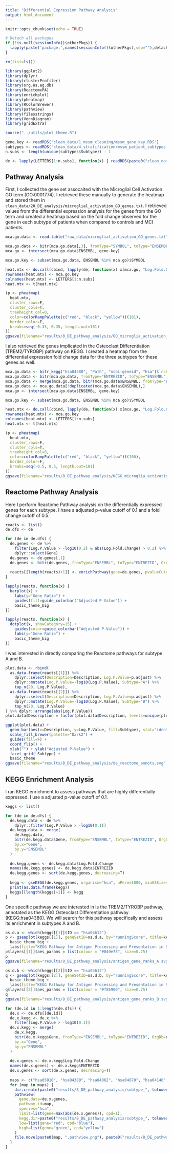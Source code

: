 ```yaml
---
title: "Differential Expression Pathway Analysis"
output: html_document
---
```


```r
knitr::opts_chunk$set(echo = TRUE)

# Detach all packages
if (!is.null(sessionInfo()$otherPkgs)) {
  lapply(paste('package:',names(sessionInfo()$otherPkgs),sep=""),detach,character.only=TRUE,unload=TRUE)
}

rm(list=ls())

library(ggplot2)
library(dplyr)
library(clusterProfiler)
library(org.Hs.eg.db)
library(ReactomePA)
library(enrichplot)
library(pheatmap)
library(RColorBrewer)
library(pathview)
library(filesstrings)
library(VennDiagram)
library(gridExtra)

source("../utils/plot_theme.R")
```

```r
gene.key <- readRDS("clean_data/1_mssm_cleaning/mssm_gene_key.RDS")
subtypes <- readRDS("clean_data/4_stratification/mssm_patient_subtypes.RDS")
n.subs <- length(unique(subtypes$Subtype)) - 1

de <- lapply(LETTERS[1:n.subs], function(x) { readRDS(paste0("clean_data/7_DE_analysis/subtype.", x, ".limma.RDS")) })
```

Pathway Analysis
----------------

First, I collected the gene set assocaited with the Microglial Cell Activation GO term (GO:0001774). I retrieved these manually to generate the heatmap and stored them in `clean_data/20_DE_analysis/microglial_activation_GO_genes.txt`. I retrieved values from the differential expression analysis for the genes from the GO term and created a heatmap based on the fold change observed for the gene in each subtype of patients when compared to controls and MCI patients.

```r
mca.go.data <- read.table("raw_data/microglial_activation_GO_genes.txt", header=F, sep="\t", stringsAsFactors=F)

mca.go.data <- bitr(mca.go.data[,3], fromType="SYMBOL", toType="ENSEMBL", OrgDb=org.Hs.eg.db)
mca.go <- intersect(mca.go.data$ENSEMBL, gene.key)

mca.go.key <- subset(mca.go.data, ENSEMBL %in% mca.go)$SYMBOL

heat.mtx <- do.call(cbind, lapply(de, function(x) x[mca.go, "Log.Fold.Change"]))
rownames(heat.mtx) <- mca.go.key
colnames(heat.mtx) <- LETTERS[1:n.subs]
heat.mtx <- t(heat.mtx)
```

```r
(p <- pheatmap(
  heat.mtx,
  cluster_rows=F,
  cluster_cols=T,
  treeheight_col=0,
  color=colorRampPalette(c("red", "black", "yellow"))(101),
  border_color=F,
  breaks=seq(-0.35, 0.35, length.out=101)
))
ggsave(filename="results/8_DE_pathway_analysis/GO_microglia_activation_heat.svg", plot=p, width=13, height=4)
```

I also retrieved the genes implicated in the Osteoclast Differentiation (TREM2/TYROBP) pathway on KEGG. I created a heatmap from the differential expression fold change data for the three subtypes for these genes as well. 

```r
mca.go.data <- bitr_kegg("hsa04380", "Path", "ncbi-geneid", "hsa")$`ncbi-geneid`
mca.go.data <- bitr(mca.go.data, fromType="ENTREZID", toType="ENSEMBL", OrgDb=org.Hs.eg.db)
mca.go.data <- merge(mca.go.data, bitr(mca.go.data$ENSEMBL, fromType="ENSEMBL", toType="SYMBOL", OrgDb=org.Hs.eg.db), by="ENSEMBL")
mca.go.data <- mca.go.data[!duplicated(mca.go.data$ENSEMBL),]
mca.go <- intersect(mca.go.data$ENSEMBL, gene.key)

mca.go.key <- subset(mca.go.data, ENSEMBL %in% mca.go)$SYMBOL

heat.mtx <- do.call(cbind, lapply(de, function(x) x[mca.go, "Log.Fold.Change"]))
rownames(heat.mtx) <- mca.go.key
colnames(heat.mtx) <- LETTERS[1:n.subs]
heat.mtx <- t(heat.mtx)
```

```r
(p <- pheatmap(
  heat.mtx, 
  cluster_rows=F,
  cluster_cols=T,
  treeheight_col=0,
  color=colorRampPalette(c("red", "black", "yellow"))(100),
  border_color=F,
  breaks=seq(-0.5, 0.5, length.out=101)
))
ggsave(filename="results/8_DE_pathway_analysis/KEGG_microglia_activation_heat.svg", plot=p, width=15, height=4)
```

Reactome Pathway Analysis
-------------------------

Here I perform Reactome Pathway analysis on the differentially expressed genes for each subtype. I have a adjusted p-value cutoff of 0.1 and a fold change cutoff of 0.5.

```r
reacts <- list()
de.dfs <- de

for (de in de.dfs) {
  de.genes <- de %>% 
    filter(Log.P.Value > -log10(0.2) & abs(Log.Fold.Change) > 0.2) %>%
    dplyr::select(Gene)
  de.genes <- de.genes[,1]
  de.genes <- bitr(de.genes, fromType="ENSEMBL", toType="ENTREZID", OrgDb=org.Hs.eg.db)$ENTREZID
  
  reacts[[length(reacts)+1]] <- enrichPathway(gene=de.genes, pvalueCutoff=0.05, readable=T)
}
```

```r
lapply(reacts, function(x) {
  barplot(x) + 
    labs(y="Gene Ratio") +
    guides(fill=guide_colorbar("Adjusted P-Value")) +
    basic_theme_big
})
```

```r
lapply(reacts, function(x) {
  dotplot(x, showCategory=15) +
    guides(color=guide_colorbar("Adjusted P-Value")) +
    labs(y="Gene Ratio") +
    basic_theme_big
})
```

I was interested in directly comparing the Reactome pathways for subtype A and B. 

```r
plot.data <- rbind(
  as.data.frame(reacts[[1]]) %>% 
    dplyr::select(Description=Description, Log.P.Value=p.adjust) %>%
    dplyr::mutate(Log.P.Value=-log10(Log.P.Value), Subtype="A") %>%
    top_n(20, Log.P.Value),
  as.data.frame(reacts[[2]]) %>%
    dplyr::select(Description=Description, Log.P.Value=p.adjust) %>%
    dplyr::mutate(Log.P.Value=-log10(Log.P.Value), Subtype="B") %>%
    top_n(20, Log.P.Value)
) %>% dplyr::arrange(abs(Log.P.Value))
plot.data$Description = factor(plot.data$Description, levels=unique(plot.data$Description[nrow(plot.data):1]))
```

```r
ggplot(plot.data) +
  geom_bar(aes(x=Description, y=Log.P.Value, fill=Subtype), stat="identity") +
  scale_fill_brewer(palette="Dark2") +
  guides(fill=F) +
  coord_flip() +
  xlab("") + ylab("Adjusted P-Value") +
  facet_grid(~Subtype) +
  basic_theme
ggsave(filename="results/8_DE_pathway_analysis/de_reactome_annots.svg", width=12, height=7)
```

KEGG Enrichment Analysis
------------------------

I ran KEGG enrichment to assess pathways that are highly differentially expressed. I use a adjusted p-value cutoff of 0.1.

```r
keggs <- list()

for (de in de.dfs) {
  de.kegg.data <- de %>% 
    dplyr::filter(Log.P.Value > -log10(0.1))
  de.kegg.data <- merge(
    de.kegg.data, 
    bitr(de.kegg.data$Gene, fromType="ENSEMBL", toType="ENTREZID", OrgDb=org.Hs.eg.db),
    by.x="Gene",
    by.y="ENSEMBL"
  )
  
  de.kegg.genes <- de.kegg.data$Log.Fold.Change
  names(de.kegg.genes) <- de.kegg.data$ENTREZID
  de.kegg.genes <- sort(de.kegg.genes, decreasing=T)
  
  kegg <- gseKEGG(de.kegg.genes, organism="hsa", nPerm=1000, minGSSize=1, maxGSSize=200, pvalueCutoff=0.1, verbose=F)
  print(as.data.frame(kegg))
  keggs[[length(keggs)+1]] <- kegg
}
```

One specific pathway we are interested in is the TREM2/TYROBP pathway, annotated as the KEGG Osteoclast Differentiation pathway (KEGG:hsa04380). We will search for this pathway specifically and assess its enrichment in subtypes A and B. 

```r
os.d.a <- which(keggs[[1]]$ID == "hsa04612")
p <- gseaplot(keggs[[1]], geneSetID=os.d.a, by="runningScore", title=keggs[[1]]$Description[os.d.a]) +
  basic_theme_big +
  labs(title="KEGG Pathway for Antigen Processing and Presentation in Subtype A")
p$layers[[1]]$aes_params = list(colour = "#049e78", size=0.75)
p
ggsave(filename="results/8_DE_pathway_analysis/antigen_gene_ranks_A.svg", plot=p, width=10, height=3)

os.d.b <- which(keggs[[2]]$ID == "hsa04612")
q <- gseaplot(keggs[[2]], geneSetID=os.d.b, by="runningScore", title=keggs[[2]]$Description[os.d.b]) +
  basic_theme_big +
  labs(title="KEGG Pathway for Antigen Processing and Presentation in Subtype B")
q$layers[[2]]$aes_params = list(colour = "#f85900", size=0.75)
q
ggsave(filename="results/8_DE_pathway_analysis/antigen_gene_ranks_B.svg", plot=q, width=10, height=3)
```

```r
for (de.id in 1:length(de.dfs)) {
  de.x <- de.dfs[[de.id]]
  de.x.kegg <- de.x %>% 
    filter(Log.P.Value > -log10(0.1))
  de.x.kegg <- merge(
    de.x.kegg,
    bitr(de.x.kegg$Gene, fromType="ENSEMBL", toType="ENTREZID", OrgDb=org.Hs.eg.db),
    by.x="Gene", 
    by.y="ENSEMBL"
  )
  
  de.x.genes <- de.x.kegg$Log.Fold.Change
  names(de.x.genes) <- de.x.kegg$ENTREZID
  de.x.genes <- sort(de.x.genes, decreasing=T)
  
  maps <- c("hsa05010", "hsa04380", "hsa04062", "hsa04670", "hsa04140", "hsa04612")
  for (map in maps) {
    dir.create(paste0("results/8_DE_pathway_analysis/subtype_", tolower(LETTERS[de.id]), "/"), showWarnings = FALSE)
    pathview(
      gene.data=de.x.genes,
      pathway.id=map,
      species="hsa",
      limit=list(gene=max(abs(de.x.genes)), cpd=1),
      kegg.dir=paste0("results/8_DE_pathway_analysis/subtype_", tolower(LETTERS[de.id]), "/"),
      low=list(gene="red", cpd="blue"),
      high=list(gene="green", cpd="yellow")
    )
    file.move(paste0(map, ".pathview.png"), paste0("results/8_DE_pathway_analysis/subtype_", tolower(LETTERS[de.id]), "/"), overwrite=T)
  }
}
```

